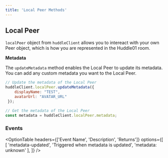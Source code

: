 ```yaml
---
title: 'Local Peer Methods'
---
```



## Local Peer 

`localPeer` object from `huddleClient` allows you to intereact with your own Peer object, which is how you are represented in the Huddle01 room. 

**Metadata**

The `updateMetadata` method enables the Local Peer to update its metadata. You can add any custom metadata you want to the Local Peer.

```js
// Update the metadata of the Local Peer
huddleClient.localPeer.updateMetadata({ 
    displayName: "TEST",
    avatarUrl: "AVATAR_URL"
 });

// Get the metadata of the Local Peer
const metadata = huddleClient.localPeer.metadata;
```

### Events 

<OptionTable
    headers={['Event Name', 'Description', 'Returns']}
  options={[
    [
      'metadata-updated',
      'Triggered when metadata is updated',
      'metadata: unknown'
    ],
  ]}
/>
